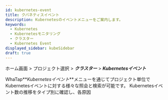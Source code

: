 ```yaml
---
id: kubernetes-event
title: クバネティスイベント
description: Kubernetesのイベントメニューをご案内します。
keywords:
  - Kubernetes
  - Kubernetesモニタリング
  - クラスター
  - Kubernetes Event
displayed_sidebar: kubeSidebar
draft: true
---
```


ホーム画面 &gt; プロジェクト選択 &gt; **_クラスター_** &gt; **_Kubernetesイベント_** 

WhaTap**_Kubernetesイベント_**メニューを通じてプロジェクト単位でKubernetesイベントに対する様々な照会と検索が可能です。 Kubernetesイベント数の推移をタイプ別に確認し、各原因
